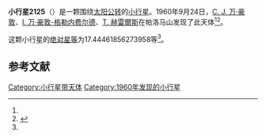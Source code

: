 {{Infobox planet
| bgcolour = #FFFFC0
| name = 2125 Karl-Ontjes
| symbol = 
| image = 
| caption = 
| discovery = yes
| discovery_ref = 
| discoverer = [[C._J._万·豪敦|C. J. 万·豪敦]]、[[I._万·豪敦-格勒内费尔德|I. 万·豪敦-格勒内费尔德]]、[[T._赫雷爾斯|T. 赫雷爾斯]]
| discovery_site = [[帕洛马山|帕洛马山]] 
| discovered = 1960年9月24日
| designations = yes
| mp_name = 
| named_after = 
| alt_names = 2005 P-L/ 1951 WD / 1969 PW / 1969 RJ2 / 1977 ES1
| mp_category = [[主带小行星|主带小行星]]
| orbit_ref = <ref name="a">[http://ssd.jpl.nasa.gov/sbdb.cgi?sstr=2125 2125 Karl-Ontjes] {{Wayback|url=http://ssd.jpl.nasa.gov/sbdb.cgi?sstr=2125 |date=20200820011527 }}，小行星數據庫瀏覽器（JPL Small-Body Database Browser）－[[美国国家航空航天局|美国国家航空航天局]]喷气推进实验室</ref>
| epoch = 2456400.5 (2013年4月18日更新)
| aphelion = {{convert|3.087660084410448|AU|km|3|abbr=on|lk=out}}
| perihelion = {{convert|2.485921574040829|AU|km|3|abbr=on}}
| semimajor = {{convert|2.786790829225638|AU|km|3|abbr=on}}
| eccentricity = 0.107962626
| period = 1699.241029 [[日|日]]<br />4.65[[儒略年|儒略年]]
| avg_speed = 
| inclination = 1.688982381642246
| asc_node = 315.6063449697035
| mean_anomaly = 
| arg_peri = 17.44461856273958
| satellites = 
| physical_characteristics = yes
| dimensions = 
| mass = 
| density = 
| surface_grav = 
| escape_velocity = 
| sidereal_day = 
| axial_tilt = 
| pole_ecliptic_lat = 
| pole_ecliptic_lon = 
| albedo = 
| temperatures= 
| temp_name1 = 
| mean_temp_1 = 
| max_temp_1 = 
| temp_name2 = 
| max_temp_2 = 
| spectral_type = 
| abs_magnitude = 17.44461856273958
}}

'''小行星2125'''（{{lang-en|2125 Karl-Ontjes}}）是一颗围绕[[太阳|太阳]][[公转|公转]]的[[小行星|小行星]]。1960年9月24日，[[C._J._万·豪敦|C. J. 万·豪敦]]、[[I._万·豪敦-格勒内费尔德|I. 万·豪敦-格勒内费尔德]]、[[T._赫雷爾斯|T. 赫雷爾斯]]在帕洛马山发现了此天体<ref name="a" /><ref>{{cite news|title=小行星列表|url=http://cfa-www.harvard.edu/iau/lists/NumberedMPs.txt|accessdate=2013-07-08|newspaper=哈佛大学|archive-date=2008-05-17|archive-url=https://web.archive.org/web/20080517010638/http://cfa-www.harvard.edu/iau/lists/NumberedMPs.txt|dead-url=no}}</ref>。

这颗小行星的[[绝对星等|绝对星等]]为17.44461856273958等<ref name="a" />。

==参考文献==
{{reflist}}
{{Minor Planet Number|[[小行星2124|小行星2124]]|[[小行星2126|小行星2126]]}}

{{小天体}}

[[Category:小行星带天体|Category:小行星带天体]]
[[Category:1960年发现的小行星|Category:1960年发现的小行星]]

{{asteroid-stub}}